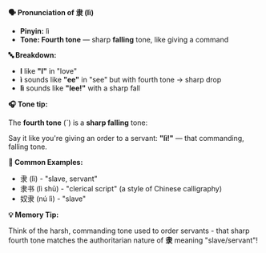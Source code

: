 **🗣️ Pronunciation of 隶 (lì)**

- **Pinyin:** lì
- **Tone: Fourth tone** — sharp **falling** tone, like giving a command

**🔤 Breakdown:**

- **l** like **"l"** in "love"
- **ì** sounds like **"ee"** in "see" but with fourth tone → sharp drop
- **lì** sounds like **"lee!"** with a sharp fall

**🎧 Tone tip:**

The **fourth tone** (ˋ) is a **sharp falling** tone:

Say it like you're giving an order to a servant: **"lì!"** — that commanding, falling tone.

**📝 Common Examples:**

- 隶 (lì) - "slave, servant"
- 隶书 (lì shū) - "clerical script" (a style of Chinese calligraphy)
- 奴隶 (nú lì) - "slave"

**💡 Memory Tip:**

Think of the harsh, commanding tone used to order servants - that sharp fourth tone matches the
authoritarian nature of **隶** meaning "slave/servant"!

